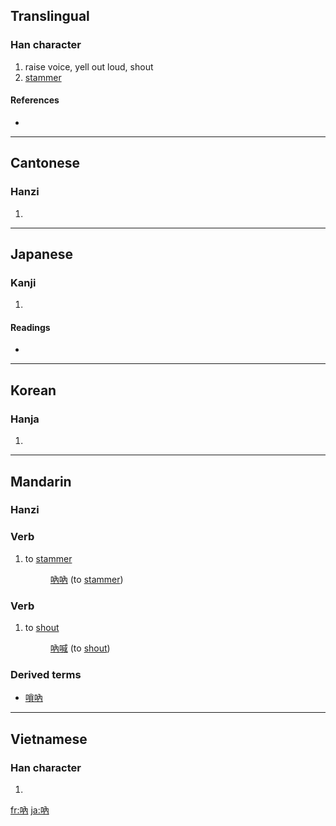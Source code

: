 {{also|呐}}
==Translingual==

===Han character===
{{Han char|rn=30|rad=口|as=04|sn=7|four=6402<sub>7</sub>|canj=口人月 (ROB)}}

# raise voice, yell out loud, shout
# [[stammer]]

====References====
* {{Han ref|kx=0179.100|dkj=03370|dj=0397.040|hdz=10588.140|uh=5436|ud=21558|bh=A76F|bd=42863}}

----

==Cantonese==

===Hanzi===
{{yue-hanzi|jyut=|y=naap6, neut6}}

# {{defn|Cantonese|sort=口04}}

----

==Japanese==

===Kanji===
{{ja-kanji|grade=|rs=口04}}

# {{defn|Japanese}}

====Readings====
* {{ja-readings|on=[[とつ]] (totsu), [[どつ]] (dotsu)|kun=[[どもる]] (domoru)}}

----

==Korean==

===Hanja===
{{ko-hanja|hangeul=[[눌]], [[열]]|rv=nul, yeol|mr=nul, yŏl}}

# {{defn|Korean|sort=口04}}

----

==Mandarin==

===Hanzi===
{{cmn-hanzi|sim=呐|pin=[[nà]] ([[na4]])|wg=*<sup>4</sup>}}

===Verb===
{{cmn-verb|t|pin=nà|pint=na4|tra=吶|sim=呐|rs=口04}}

# {{literary|lang=zh-tw|skey=口04}} to [[stammer]]
#: [[吶吶]] (to [[stammer]])

===Verb===
{{cmn-verb|t|pin=nà|pint=na4|tra=吶|sim=呐|rs=口04}}

# {{literary|lang=zh-tw|skey=口04}} to [[shout]]
#: [[吶喊]] (to [[shout]])

===Derived terms===
* [[嗩吶]]

----

==Vietnamese==

===Han character===
{{vi-hantu|[[nột]]|rs=口04}}

# {{defn|Vietnamese|sort=口04}}

[[fr:吶]]
[[ja:吶]]